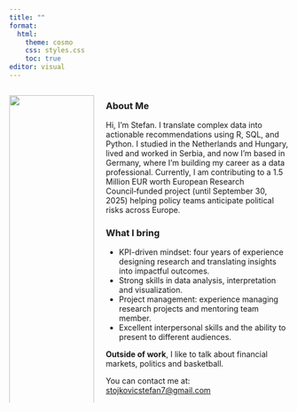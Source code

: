 ```yaml
---
title: ""
format: 
  html:
    theme: cosmo
    css: styles.css
    toc: true
editor: visual
---
```


:::::: {.columns .g-col-4}
:::: {.column width="30%"}
![](my_picture.png){.circular width="100%"}

::: {style="text-align: center; font-size: 1.1em;"}
**Stefan Stojkovic**<br> Data Insights Specialist
:::
::::

::: {.column .home-text width="65%"}
### About Me

Hi, I’m Stefan. I translate complex data into actionable recommendations using R, SQL, and Python. I studied in the Netherlands and Hungary, lived and worked in Serbia, and now I’m based in Germany, where I’m building my career as a data professional. Currently, I am contributing to a 1.5 Million EUR worth European Research Council‑funded project (until September 30, 2025) helping policy teams anticipate political risks across Europe.

### What I bring

- KPI-driven mindset: four years of experience designing research and translating insights into impactful outcomes.
- Strong skills in data analysis, interpretation and visualization.
- Project management: experience managing research projects and mentoring team member.
- Excellent interpersonal skills and the ability to present to different audiences.

**Outside of work**, I like to talk about financial markets, politics and basketball.

You can contact me at: [stojkovicstefan7\@gmail.com](mailto:stojkovicstefan7@gmail.com)
:::
::::::
